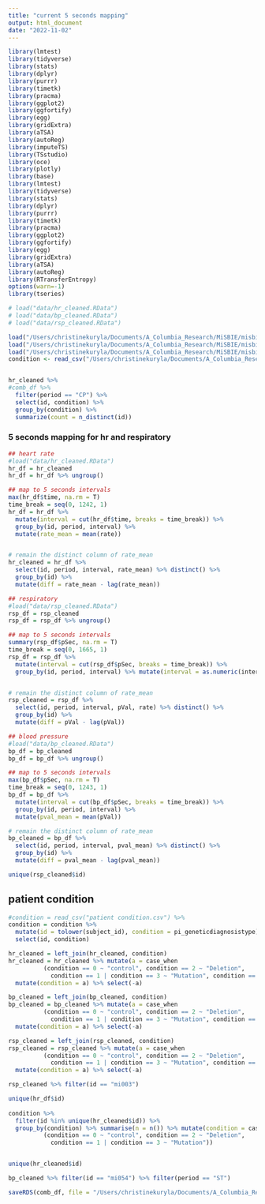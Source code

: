 ```yaml
---
title: "current 5 seconds mapping"
output: html_document
date: "2022-11-02"
---
```



```r


library(lmtest)
library(tidyverse)
library(stats)
library(dplyr)
library(purrr)
library(timetk)
library(pracma)
library(ggplot2)
library(ggfortify)
library(egg)
library(gridExtra)
library(aTSA)
library(autoReg)
library(imputeTS)
library(TSstudio)
library(oce)
library(plotly)
library(base)
library(lmtest)
library(tidyverse)
library(stats)
library(dplyr)
library(purrr)
library(timetk)
library(pracma)
library(ggplot2)
library(ggfortify)
library(egg)
library(gridExtra)
library(aTSA)
library(autoReg)
library(RTransferEntropy)
options(warn=-1)
library(tseries)

# load("data/hr_cleaned.RData")
# load("data/bp_cleaned.RData")
# load("data/rsp_cleaned.RData")

load("/Users/christinekuryla/Documents/A_Columbia_Research/MiSBIE/misbie/TE_downloaded/transfer entropy/data/bp_cleaned.RData")
load("/Users/christinekuryla/Documents/A_Columbia_Research/MiSBIE/misbie/TE_downloaded/transfer entropy/data/hr_cleaned.RData")
load("/Users/christinekuryla/Documents/A_Columbia_Research/MiSBIE/misbie/TE_downloaded/transfer entropy/data/rsp_cleaned.RData")
condition <- read_csv("/Users/christinekuryla/Documents/A_Columbia_Research/MiSBIE/misbie/TE_downloaded/transfer entropy/data/patient condition.csv")


hr_cleaned %>% 
#comb_df %>% 
  filter(period == "CP") %>% 
  select(id, condition) %>% 
  group_by(condition) %>% 
  summarize(count = n_distinct(id))

```

### 5 seconds mapping for hr and respiratory
```r
## heart rate
#load("data/hr_cleaned.RData")
hr_df = hr_cleaned 
hr_df = hr_df %>% ungroup()

## map to 5 seconds intervals
max(hr_df$time, na.rm = T)
time_break = seq(0, 1242, 1)
hr_df = hr_df %>% 
  mutate(interval = cut(hr_df$time, breaks = time_break)) %>%
  group_by(id, period, interval) %>%
  mutate(rate_mean = mean(rate)) 


# remain the distinct column of rate_mean
hr_cleaned = hr_df %>%  
  select(id, period, interval, rate_mean) %>% distinct() %>%
  group_by(id) %>%
  mutate(diff = rate_mean - lag(rate_mean)) 

## respiratory
#load("data/rsp_cleaned.RData")
rsp_df = rsp_cleaned 
rsp_df = rsp_df %>% ungroup()

## map to 5 seconds intervals
summary(rsp_df$pSec, na.rm = T)
time_break = seq(0, 1665, 1)
rsp_df = rsp_df %>% 
  mutate(interval = cut(rsp_df$pSec, breaks = time_break)) %>%
  group_by(id, period, interval) %>% mutate(interval = as.numeric(interval))


# remain the distinct column of rate_mean
rsp_cleaned = rsp_df %>%  
  select(id, period, interval, pVal, rate) %>% distinct() %>%
  group_by(id) %>%
  mutate(diff = pVal - lag(pVal))

## blood pressure
#load("data/bp_cleaned.RData")
bp_df = bp_cleaned 
bp_df = bp_df %>% ungroup()

## map to 5 seconds intervals
max(bp_df$pSec, na.rm = T)
time_break = seq(0, 1243, 1)
bp_df = bp_df %>% 
  mutate(interval = cut(bp_df$pSec, breaks = time_break)) %>%
  group_by(id, period, interval) %>%
  mutate(pval_mean = mean(pVal)) 

# remain the distinct column of rate_mean
bp_cleaned = bp_df %>%  
  select(id, period, interval, pval_mean) %>% distinct() %>%
  group_by(id) %>%
  mutate(diff = pval_mean - lag(pval_mean)) 

unique(rsp_cleaned$id)
```




## patient condition

```r
#condition = read_csv("patient condition.csv") %>%
condition = condition %>%
  mutate(id = tolower(subject_id), condition = pi_geneticdiagnosistype) %>%
  select(id, condition)

hr_cleaned = left_join(hr_cleaned, condition)
hr_cleaned = hr_cleaned %>% mutate(a = case_when
          (condition == 0 ~ "control", condition == 2 ~ "Deletion", 
            condition == 1 | condition == 3 ~ "Mutation", condition == 4 ~ "other")) %>%
  mutate(condition = a) %>% select(-a)

bp_cleaned = left_join(bp_cleaned, condition)
bp_cleaned = bp_cleaned %>% mutate(a = case_when
          (condition == 0 ~ "control", condition == 2 ~ "Deletion", 
            condition == 1 | condition == 3 ~ "Mutation", condition == 4 ~ "other")) %>%
  mutate(condition = a) %>% select(-a)

rsp_cleaned = left_join(rsp_cleaned, condition)
rsp_cleaned = rsp_cleaned %>% mutate(a = case_when
          (condition == 0 ~ "control", condition == 2 ~ "Deletion", 
            condition == 1 | condition == 3 ~ "Mutation", condition == 4 ~ "other")) %>%
  mutate(condition = a) %>% select(-a)

rsp_cleaned %>% filter(id == "mi003")

unique(hr_df$id)
  
condition %>%
  filter(id %in% unique(hr_cleaned$id)) %>%
  group_by(condition) %>% summarise(n = n()) %>% mutate(condition = case_when
          (condition == 0 ~ "control", condition == 2 ~ "Deletion", 
            condition == 1 | condition == 3 ~ "Mutation"))


unique(hr_cleaned$id)
```


```r
bp_cleaned %>% filter(id == "mi054") %>% filter(period == "ST")


```

```r

saveRDS(comb_df, file = "/Users/christinekuryla/Documents/A_Columbia_Research/MiSBIE/misbie/comb_df_20240205.RData")

```

